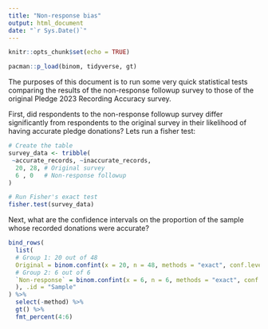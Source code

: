 ```yaml
---
title: "Non-response bias"
output: html_document
date: "`r Sys.Date()`"
---
```


```r
knitr::opts_chunk$set(echo = TRUE)
```




```r
pacman::p_load(binom, tidyverse, gt)

```

The purposes of this document is to run some very quick statistical tests comparing the results of the non-response followup survey to those of the original Pledge 2023 Recording Accuracy survey.

First, did respondents to the non-response followup survey differ significantly from respondents to the original survey in their likelihood of having accurate pledge donations? Lets run a fisher test:

```r
# Create the table
survey_data <- tribble(
 ~accurate_records, ~inaccurate_records,
  20, 28, # Original survey
  6 , 0   # Non-response followup
)

# Run Fisher's exact test
fisher.test(survey_data)
```
Next, what are the confidence intervals on the proportion of the sample whose recorded donations were accurate? 

```r
bind_rows(
  list(
  # Group 1: 20 out of 48
  Original = binom.confint(x = 20, n = 48, methods = "exact", conf.level = 0.95),
  # Group 2: 6 out of 6
  `Non-response` = binom.confint(x = 6, n = 6, methods = "exact", conf.level = 0.95)
  ), .id = "Sample"
) %>%
  select(-method) %>% 
  gt() %>% 
  fmt_percent(4:6)
```
